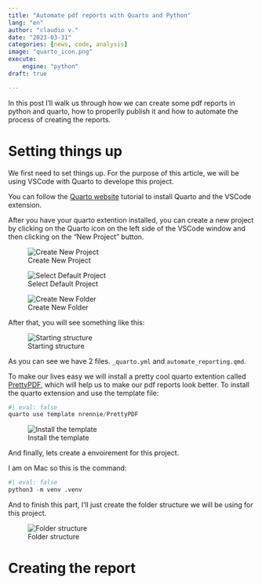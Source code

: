 ```yaml
---
title: "Automate pdf reports with Quarto and Python"
lang: "en"
author: "claudio v."
date: "2023-03-31"
categories: [news, code, analysis]
image: "quarto_icon.png"
execute:
    engine: "python"    
draft: true

---
```


In this post I'll walk us through how we can create some pdf reports in python and quarto, how to properlly publish it and how to automate the process of creating the reports.

# Setting things up

We first need to set things up. For the purpose of this article, we will be using VSCode with Quarto to develope this project. 

You can follow the [Quarto website](https://quarto.org/docs/get-started/) tutorial to install Quarto and the VSCode extension.

After you have your quarto extention installed, you can create a new project by clicking on the Quarto icon on the left side of the VSCode window and then clicking on the "New Project" button.

![Create New Project](imgs/create_new_project.png)

![Select Default Project](imgs/select_type_project.png)

![Create New Folder](imgs/create_new_folder.png)

After that, you will see something like this:

![Starting structure](imgs/lets_start.png)

As you can see we have 2 files. `_quarto.yml` and `automate_reporting.qmd`. 

To make our lives easy we will install a pretty cool quarto extention called [PrettyPDF](https://nrennie.rbind.io/blog/making-pretty-pdf-quarto/), which will help us to make our pdf reports look better. To install the quarto extension and use the template file:

```python
#| eval: false
quarto use template nrennie/PrettyPDF
```

![Install the template](imgs/install_template.png)

And finally, lets create a envoirement for this project.

I am on Mac so this is the command:

```python
#| eval: false
python3 -m venv .venv
```

And to finish this part, I'll just create the folder structure we will be using for this project.

![Folder structure](imgs/folder_structure.png)

# Creating the report

